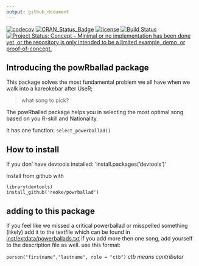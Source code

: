 ```yaml
---
output: github_document
---
```


[![codecov](https://codecov.io/gh/Reoke/powrballad/branch/master/graph/badge.svg)](https://codecov.io/gh/Reoke/powrballad) [![CRAN_Status_Badge](http://www.r-pkg.org/badges/version/powRballad)](https://cran.r-project.org/package=powRballad)
[![license](https://img.shields.io/github/license/mashape/apistatus.svg)](http://choosealicense.com/licenses/mit/)
[![Build Status](https://travis-ci.org/Reoke/powrballad.svg?branch=master)](https://travis-ci.org/Reoke/powrballad)
[![Project Status: Concept – Minimal or no implementation has been done yet, or the repository is only intended to be a limited example, demo, or proof-of-concept.](http://www.repostatus.org/badges/latest/concept.svg)](http://www.repostatus.org/#concept)


## Introducing the powRballad package

This package solves the most fundamental problem we all have
when we walk into a kareokebar after UseR;

> what song to pick?

The powRballad package helps you in selecting the most optimal song based
on you R-skill and Nationality.

It has one function: `select_powerballad()`


## How to install

If you don' have devtools installed:
'install.packages('devtools')'

Install from github with 

```
library(devtools)
install_github('reoke/powrballad')
```


## adding to this package
If you feel like we missed a critical powerballad or misspelled something (likely) add it to 
the textfile which can be found in [inst/extdata/powerballads.txt](inst/extdata/powerballads.txt)
if you add more then one song, add yourself to the description file as well. use this format:

`person("firstname","lastname", role = "ctb")` *ctb means contributor*
